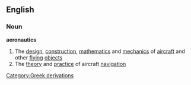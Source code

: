 ==English==
===Noun===
{{wikipedia}}
'''aeronautics'''
#The [[design]], [[construction]], [[mathematics]] and [[mechanics]] of [[aircraft]] and other [[flying]] [[object]]s
#The [[theory]] and [[practice]] of aircraft [[navigation]]
[[Category:Greek derivations]]